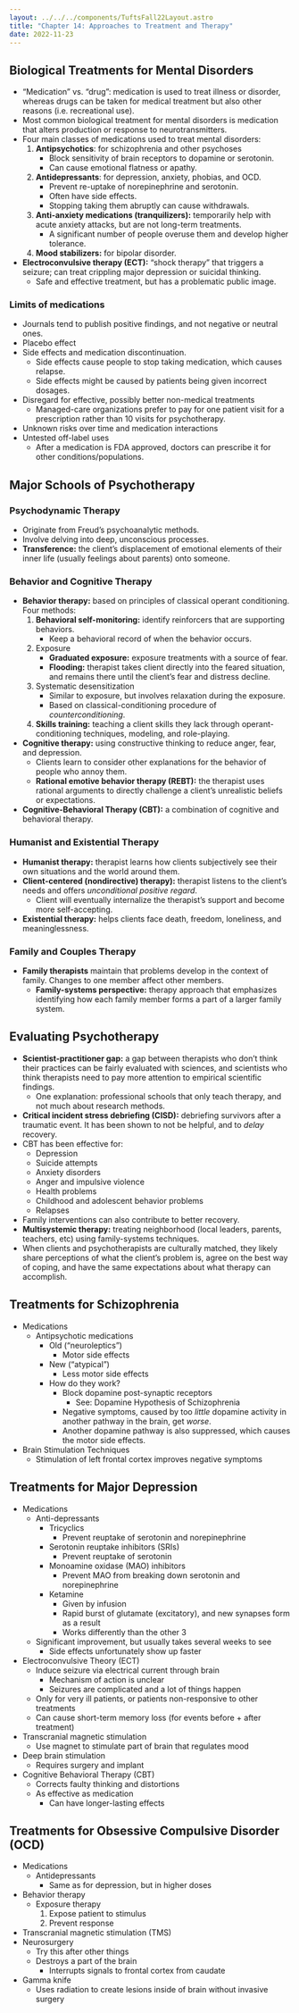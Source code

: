 ```yaml
---
layout: ../../../components/TuftsFall22Layout.astro
title: "Chapter 14: Approaches to Treatment and Therapy"
date: 2022-11-23
---
```


## Biological Treatments for Mental Disorders

- “Medication” vs. “drug”: medication is used to treat illness or disorder, whereas drugs can be taken for medical treatment but also other reasons (i.e. recreational use). 
- Most common biological treatment for mental disorders is medication that alters production or response to neurotransmitters. 
- Four main classes of medications used to treat mental disorders:
	1. **Antipsychotics**: for schizophrenia and other psychoses
		- Block sensitivity of brain receptors to dopamine or serotonin. 
		- Can cause emotional flatness or apathy. 
	2. **Antidepressants**: for depression, anxiety, phobias, and OCD. 
		- Prevent re-uptake of norepinephrine and serotonin. 
		- Often have side effects. 
		- Stopping taking them abruptly can cause withdrawals. 
	3. **Anti-anxiety medications (tranquilizers):** temporarily help with acute anxiety attacks, but are not long-term treatments. 
		- A significant number of people overuse them and develop higher tolerance. 
	4. **Mood stabilizers:** for bipolar disorder. 
- **Electroconvulsive therapy (ECT):** “shock therapy” that triggers a seizure; can treat crippling major depression or suicidal thinking. 
	- Safe and effective treatment, but has a problematic public image. 


### Limits of medications
- Journals tend to publish positive findings, and not negative or neutral ones. 
- Placebo effect
- Side effects and medication discontinuation. 
	- Side effects cause people to stop taking medication, which causes relapse. 
	- Side effects might be caused by patients being given incorrect dosages. 
- Disregard for effective, possibly better non-medical treatments
	- Managed-care organizations prefer to pay for one patient visit for a prescription rather than 10 visits for psychotherapy.
- Unknown risks over time and medication interactions
- Untested off-label uses
	- After a medication is FDA approved, doctors can prescribe it for other conditions/populations. 

## Major Schools of Psychotherapy

### Psychodynamic Therapy

- Originate from Freud’s psychoanalytic methods. 
- Involve delving into deep, unconscious processes. 
- **Transference:** the client’s displacement of emotional elements of their inner life (usually feelings about parents) onto someone. 

### Behavior and Cognitive Therapy

- **Behavior therapy:** based on principles of classical operant conditioning. Four methods:
	1. **Behavioral self-monitoring:** identify reinforcers that are supporting behaviors. 
		- Keep a behavioral record of when the behavior occurs. 
	2. Exposure
		- **Graduated exposure:** exposure treatments with a source of fear. 
		- **Flooding:** therapist takes client directly into the feared situation, and remains there until the client’s fear and distress decline. 
	3. Systematic desensitization
		- Similar to exposure, but involves relaxation during the exposure. 
		- Based on classical-conditioning procedure of *counterconditioning*. 
	4. **Skills training:** teaching a client skills they lack through operant-conditioning techniques, modeling, and role-playing. 
- **Cognitive therapy:** using constructive thinking to reduce anger, fear, and depression.
	- Clients learn to consider other explanations for the behavior of people who annoy them. 
	- **Rational emotive behavior therapy (REBT):** the therapist uses rational arguments to directly challenge a client’s unrealistic beliefs or expectations. 
- **Cognitive-Behavioral Therapy (CBT):** a combination of cognitive and behavioral therapy. 

### Humanist and Existential Therapy

- **Humanist therapy:** therapist learns how clients subjectively see their own situations and the world around them. 
- **Client-centered (nondirective) therapy):** therapist listens to the client’s needs and offers *unconditional positive regard*. 
	- Client will eventually internalize the therapist’s support and become more self-accepting. 
- **Existential therapy:** helps clients face death, freedom, loneliness, and meaninglessness. 


### Family and Couples Therapy

- **Family therapists** maintain that problems develop in the context of family. Changes to one member affect other members. 
	- **Family-systems perspective:** therapy approach that emphasizes identifying how each family member forms a part of a larger family system. 


## Evaluating Psychotherapy

- **Scientist-practitioner gap:** a gap between therapists who don’t think their practices can be fairly evaluated with sciences, and scientists who think therapists need to pay more attention to empirical scientific findings. 
	- One explanation: professional schools that only teach therapy, and not much about research methods. 
- **Critical incident stress debriefing (CISD):** debriefing survivors after a traumatic event. It has been shown to not be helpful, and to *delay* recovery. 
- CBT has been effective for:
	- Depression
	- Suicide attempts
	- Anxiety disorders
	- Anger and impulsive violence
	- Health problems
	- Childhood and adolescent behavior problems
	- Relapses
- Family interventions can also contribute to better recovery. 
- **Multisystemic therapy:** treating neighborhood (local leaders, parents, teachers, etc) using family-systems techniques. 
- When clients and psychotherapists are culturally matched, they likely share perceptions of what the client’s problem is, agree on the best way of coping, and have the same expectations about what therapy can accomplish. 


## Treatments for Schizophrenia

- Medications
	- Antipsychotic medications
		- Old (“neuroleptics”)
			- Motor side effects
		- New (“atypical”)
			- Less motor side effects
		- How do they work?
			- Block dopamine post-synaptic receptors
				- See: Dopamine Hypothesis of Schizophrenia
			- Negative symptoms, caused by too *little* dopamine activity in another pathway in the brain, get *worse*. 
			- Another dopamine pathway is also suppressed, which causes the motor side effects. 
- Brain Stimulation Techniques
	- Stimulation of left frontal cortex improves negative symptoms

## Treatments for Major Depression

- Medications
	- Anti-depressants
		- Tricyclics
			- Prevent reuptake of serotonin and norepinephrine
		- Serotonin reuptake inhibitors (SRIs)
			- Prevent reuptake of serotonin
		- Monoamine oxidase (MAO) inhibitors
			- Prevent MAO from breaking down serotonin and norepinephrine
		- Ketamine
			- Given by infusion
			- Rapid burst of glutamate (excitatory), and new synapses form as a result
			- Works differently than the other 3
	- Significant improvement, but usually takes several weeks to see
		- Side effects unfortunately show up faster
- Electroconvulsive Theory (ECT)
	- Induce seizure via electrical current through brain
		- Mechanism of action is unclear
		- Seizures are complicated and a lot of things happen
	- Only for very ill patients, or patients non-responsive to other treatments
	- Can cause short-term memory loss (for events before + after treatment)
- Transcranial magnetic stimulation
	- Use magnet to stimulate part of brain that regulates mood
- Deep brain stimulation
	- Requires surgery and implant
- Cognitive Behavioral Therapy (CBT)
	- Corrects faulty thinking and distortions
	- As effective as medication
		- Can have longer-lasting effects

## Treatments for Obsessive Compulsive Disorder (OCD)

- Medications
	- Antidepressants
		- Same as for depression, but in higher doses
- Behavior therapy
	- Exposure therapy
		1. Expose patient to stimulus
		2. Prevent response
- Transcranial magnetic stimulation (TMS)
- Neurosurgery
	- Try this after other things
	- Destroys a part of the brain
		- Interrupts signals to frontal cortex from caudate
- Gamma knife
	- Uses radiation to create lesions inside of brain without invasive surgery